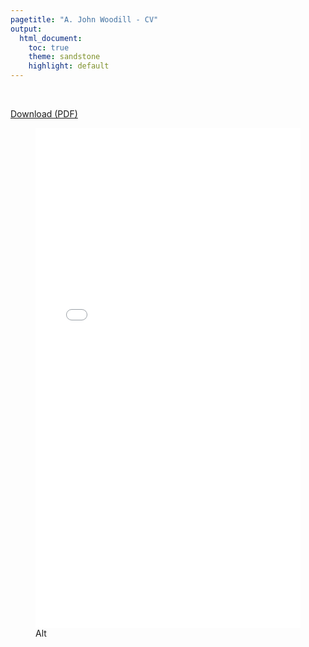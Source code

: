 ```yaml
---
pagetitle: "A. John Woodill - CV"
output:
  html_document:
    toc: true
    theme: sandstone
    highlight: default
---
```


<br>

[Download (PDF) ](https://www.dropbox.com/scl/fi/x9tj1qxuiswfud7c1cxnm/AJohnWoodill-CV.pdf?rlkey=1ni4b5nnc5sbd8jst1drfamsr&st=72jt0i8j&dl=1)

![Alt](images/AJohnWoodill_CV.pdf){width=100% height=800}





<!-- Google tag (gtag.js) -->
<script async src="https://www.googletagmanager.com/gtag/js?id=UA-61017136-2"></script>
<script>
  window.dataLayer = window.dataLayer || [];
  function gtag(){dataLayer.push(arguments);}
  gtag('js', new Date());

  gtag('config', 'UA-61017136-2');
</script>


